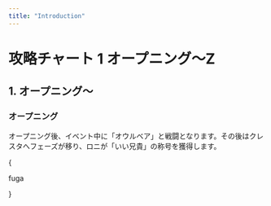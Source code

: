 ```yaml
---
title: "Introduction"
---
```



# 攻略チャート 1 オープニング〜Z

## 1. オープニング〜

### オープニング

オープニング後、イベント中に「オウルベア」と戦闘となります。その後はクレスタへフェーズが移り、ロニが「いい兄貴」の称号を獲得します。

<Tips title="hoge">{<p>fuga</p>}</Tips>

<Items chart="1-1" />
